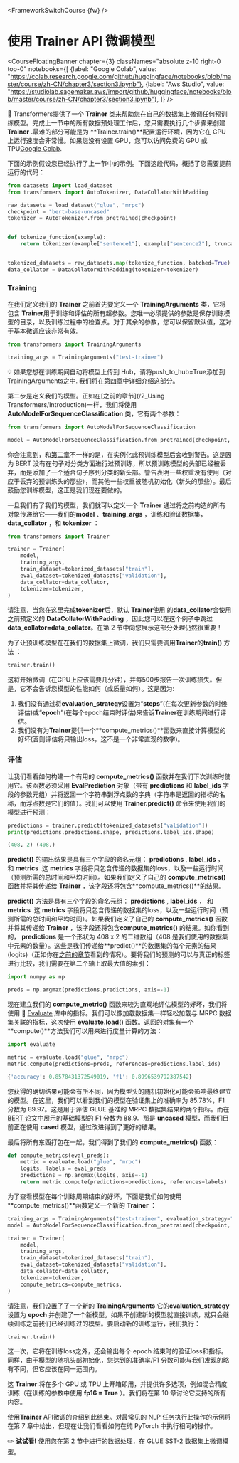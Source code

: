 <FrameworkSwitchCourse {fw} />

# 使用 Trainer API 微调模型

<CourseFloatingBanner chapter={3}
  classNames="absolute z-10 right-0 top-0"
  notebooks={[
    {label: "Google Colab", value: "https://colab.research.google.com/github/huggingface/notebooks/blob/master/course/zh-CN/chapter3/section3.ipynb"},
    {label: "Aws Studio", value: "https://studiolab.sagemaker.aws/import/github/huggingface/notebooks/blob/master/course/zh-CN/chapter3/section3.ipynb"},
]} />

<Youtube id="nvBXf7s7vTI"/>

🤗 Transformers提供了一个 **Trainer** 类来帮助您在自己的数据集上微调任何预训练模型。完成上一节中的所有数据预处理工作后，您只需要执行几个步骤来创建 **Trainer** .最难的部分可能是为 **Trainer.train()**配置运行环境，因为它在 CPU 上运行速度会非常慢。如果您没有设置 GPU，您可以访问免费的 GPU 或 TPU[Google Colab](https://colab.research.google.com/).

下面的示例假设您已经执行了上一节中的示例。下面这段代码，概括了您需要提前运行的代码：

```py
from datasets import load_dataset
from transformers import AutoTokenizer, DataCollatorWithPadding

raw_datasets = load_dataset("glue", "mrpc")
checkpoint = "bert-base-uncased"
tokenizer = AutoTokenizer.from_pretrained(checkpoint)


def tokenize_function(example):
    return tokenizer(example["sentence1"], example["sentence2"], truncation=True)


tokenized_datasets = raw_datasets.map(tokenize_function, batched=True)
data_collator = DataCollatorWithPadding(tokenizer=tokenizer)
```

### Training

在我们定义我们的 **Trainer** 之前首先要定义一个 **TrainingArguments** 类，它将包含 **Trainer**用于训练和评估的所有超参数。您唯一必须提供的参数是保存训练模型的目录，以及训练过程中的检查点。对于其余的参数，您可以保留默认值，这对于基本微调应该非常有效。

```py
from transformers import TrainingArguments

training_args = TrainingArguments("test-trainer")
```

<Tip>

💡 如果您想在训练期间自动将模型上传到 Hub，请将push_to_hub=True添加到TrainingArguments之中. 我们将在[第四章](/course/chapter4/3)中详细介绍这部分。

</Tip>

第二步是定义我们的模型。正如在[之前的章节](/2_Using Transformers/Introduction)一样，我们将使用 **AutoModelForSequenceClassification** 类，它有两个参数：

```py
from transformers import AutoModelForSequenceClassification

model = AutoModelForSequenceClassification.from_pretrained(checkpoint, num_labels=2)
```

你会注意到，和[第二章](/course/chapter2)不一样的是，在实例化此预训练模型后会收到警告。这是因为 BERT 没有在句子对分类方面进行过预训练，所以预训练模型的头部已经被丢弃，而是添加了一个适合句子序列分类的新头部。警告表明一些权重没有使用（对应于丢弃的预训练头的那些），而其他一些权重被随机初始化（新头的那些）。最后鼓励您训练模型，这正是我们现在要做的。

一旦我们有了我们的模型，我们就可以定义一个 **Trainer** 通过将之前构造的所有对象传递给它——我们的**model** 、**training_args** ，训练和验证数据集，**data_collator** ，和 **tokenizer** ：

```py
from transformers import Trainer

trainer = Trainer(
    model,
    training_args,
    train_dataset=tokenized_datasets["train"],
    eval_dataset=tokenized_datasets["validation"],
    data_collator=data_collator,
    tokenizer=tokenizer,
)
```

请注意，当您在这里完成**tokenizer**后，默认 **Trainer**使用 的**data_collator**会使用之前预定义的 **DataCollatorWithPadding** ，因此您可以在这个例子中跳过 **data_collator=data_collator**。在第 2 节中向您展示这部分处理仍然很重要！

为了让预训练模型在在我们的数据集上微调，我们只需要调用**Trainer**的**train()** 方法 ：

```py
trainer.train()
```

这将开始微调（在GPU上应该需要几分钟），并每500步报告一次训练损失。但是，它不会告诉您模型的性能如何（或质量如何）。这是因为:

1. 我们没有通过将**evaluation_strategy**设置为“**steps**”(在每次更新参数的时候评估)或“**epoch**”(在每个epoch结束时评估)来告诉**Trainer**在训练期间进行评估。
2. 我们没有为**Trainer**提供一个**compute_metrics()**函数来直接计算模型的好坏(否则评估将只输出loss，这不是一个非常直观的数字)。


### 评估

让我们看看如何构建一个有用的 **compute_metrics()** 函数并在我们下次训练时使用它。该函数必须采用 **EvalPrediction** 对象（带有 **predictions** 和 **label_ids** 字段的参数元组）并将返回一个字符串到浮点数的字典（字符串是返回的指标的名称，而浮点数是它们的值）。我们可以使用 **Trainer.predict()** 命令来使用我们的模型进行预测：

```py
predictions = trainer.predict(tokenized_datasets["validation"])
print(predictions.predictions.shape, predictions.label_ids.shape)
```

```python out
(408, 2) (408,)
```

 **predict()** 的输出结果是具有三个字段的命名元组： **predictions** , **label_ids** ， 和 **metrics** .这 **metrics** 字段将只包含传递的数据集的loss，以及一些运行时间（预测所需的总时间和平均时间）。如果我们定义了自己的 **compute_metrics()** 函数并将其传递给 **Trainer** ，该字段还将包含**compute_metrics()**的结果。

**predict()** 方法是具有三个字段的命名元组： **predictions** , **label_ids** ， 和 **metrics** .这 **metrics** 字段将只包含传递的数据集的loss，以及一些运行时间（预测所需的总时间和平均时间）。如果我们定义了自己的 **compute_metrics()** 函数并将其传递给 **Trainer** ，该字段还将包含**compute_metrics()** 的结果。如你看到的， **predictions** 是一个形状为 408 x 2 的二维数组（408 是我们使用的数据集中元素的数量）。这些是我们传递给**predict()**的数据集的每个元素的结果(logits)（正如你在[之前的章节](/course/chapter2)看到的情况）。要将我们的预测的可以与真正的标签进行比较，我们需要在第二个轴上取最大值的索引：

```py
import numpy as np

preds = np.argmax(predictions.predictions, axis=-1)
```

现在建立我们的 **compute_metric()** 函数来较为直观地评估模型的好坏，我们将使用 🤗 [Evaluate](https://github.com/huggingface/evaluate/) 库中的指标。我们可以像加载数据集一样轻松加载与 MRPC 数据集关联的指标，这次使用 **evaluate.load()** 函数。返回的对象有一个 **compute()**方法我们可以用来进行度量计算的方法：

```py
import evaluate

metric = evaluate.load("glue", "mrpc")
metric.compute(predictions=preds, references=predictions.label_ids)
```

```python out
{'accuracy': 0.8578431372549019, 'f1': 0.8996539792387542}
```

您获得的确切结果可能会有所不同，因为模型头的随机初始化可能会影响最终建立的模型。在这里，我们可以看到我们的模型在验证集上的准确率为 85.78%，F1 分数为 89.97。这是用于评估 GLUE 基准的 MRPC 数据集结果的两个指标。而在[BERT 论文](https://arxiv.org/pdf/1810.04805.pdf)中展示的基础模型的 F1 分数为 88.9。那是 **uncased** 模型，而我们目前正在使用 **cased** 模型，通过改进得到了更好的结果。

最后将所有东西打包在一起，我们得到了我们的 **compute_metrics()** 函数：

```py
def compute_metrics(eval_preds):
    metric = evaluate.load("glue", "mrpc")
    logits, labels = eval_preds
    predictions = np.argmax(logits, axis=-1)
    return metric.compute(predictions=predictions, references=labels)
```

为了查看模型在每个训练周期结束的好坏，下面是我们如何使用**compute_metrics()**函数定义一个新的 **Trainer** ：

```py
training_args = TrainingArguments("test-trainer", evaluation_strategy="epoch")
model = AutoModelForSequenceClassification.from_pretrained(checkpoint, num_labels=2)

trainer = Trainer(
    model,
    training_args,
    train_dataset=tokenized_datasets["train"],
    eval_dataset=tokenized_datasets["validation"],
    data_collator=data_collator,
    tokenizer=tokenizer,
    compute_metrics=compute_metrics,
)
```

请注意，我们设置了了一个新的 **TrainingArguments** 它的**evaluation_strategy** 设置为 **epoch** 并创建了一个新模型。如果不创建新的模型就直接训练，就只会继续训练之前我们已经训练过的模型。要启动新的训练运行，我们执行：

```
trainer.train()
```

这一次，它将在训练loss之外，还会输出每个 epoch 结束时的验证loss和指标。同样，由于模型的随机头部初始化，您达到的准确率/F1 分数可能与我们发现的略有不同，但它应该在同一范围内。

这 **Trainer** 将在多个 GPU 或 TPU 上开箱即用，并提供许多选项，例如混合精度训练（在训练的参数中使用 **fp16 = True** ）。我们将在第 10 章讨论它支持的所有内容。

使用**Trainer** API微调的介绍到此结束。对最常见的 NLP 任务执行此操作的示例将在第 7 章中给出，但现在让我们看看如何在纯 PyTorch 中执行相同的操作。

<Tip>

✏️ **试试看!** 使用您在第 2 节中进行的数据处理，在 GLUE SST-2 数据集上微调模型。

</Tip>

